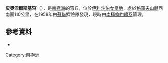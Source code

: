 {{coord|73|59|S|73|8|E|display=title}}

'''皮奧涅爾斯基穹'''（{{lang-en|Pionerskiy Dome}}），是[[南極洲|南極洲]]的穹丘，位於[[伊利沙伯女皇地|伊利沙伯女皇地]]，處於[[格羅夫山脈|格羅夫山脈]]西南面110公里，在1958年由[[蘇聯|蘇聯]]探險隊發現，現時由[[南極條約體系|南極條約體系]]管理。

==參考資料==
*{{usgs-gazetteer}}

{{Antarctica-geo-stub}}
[[Category:南極洲|Category:南極洲]]
